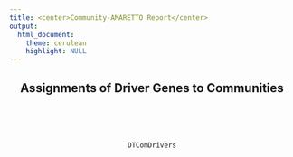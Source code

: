```yaml
---
title: <center>Community-AMARETTO Report</center>
output: 
  html_document:
    theme: cerulean
    highlight: NULL
---
```

<style>
  .main-container {
    max-width:  100% !important;
    padding-right: 1% !important;
    padding-left: 1% !important;
    margin-right: 1% !important;
    margin-left: 1% !important;
    table-layout: fixed !important;
  }
</style>

<center>

## Assignments of Driver Genes to Communities
<br><br><br>
```r
DTComDrivers
```
<br><br><br>

</center>
